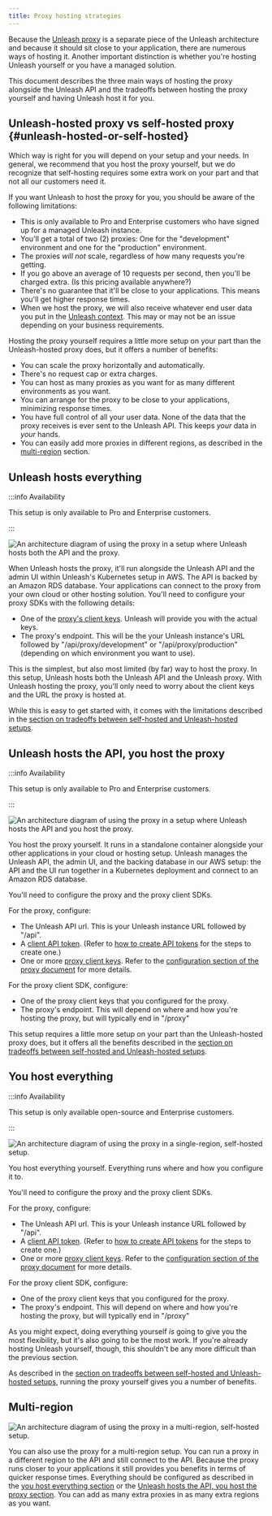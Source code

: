 ```yaml
---
title: Proxy hosting strategies
---
```


Because the [Unleash proxy](../sdks/unleash-proxy.md) is a separate piece of the Unleash architecture and because it should sit close to your application, there are numerous ways of hosting it. Another important distinction is whether you're hosting Unleash yourself or you have a managed solution.

This document describes the three main ways of hosting the proxy alongside the Unleash API and the tradeoffs between hosting the proxy yourself and having Unleash host it for you.

## Unleash-hosted proxy vs self-hosted proxy {#unleash-hosted-or-self-hosted}

Which way is right for you will depend on your setup and your needs. In general, we recommend that you host the proxy yourself, but we do recognize that self-hosting requires some extra work on your part and that not all our customers need it.

If you want Unleash to host the proxy for you, you should be aware of the following limitations:

-   This is only available to Pro and Enterprise customers who have signed up for a managed Unleash instance.
-   You'll get a total of two (2) proxies: One for the "development" environment and one for the "production" environment.
-   The proxies _will not_ scale, regardless of how many requests you're getting.
-   If you go above an average of 10 requests per second, then you'll be charged extra. (Is this pricing available anywhere?)
-   There's no guarantee that it'll be close to your applications. This means you'll get higher response times.
-   When we host the proxy, we will also receive whatever end user data you put in the [Unleash context](../user_guide/unleash-context.md). This may or may not be an issue depending on your business requirements.

Hosting the proxy yourself requires a little more setup on your part than the Unleash-hosted proxy does, but it offers a number of benefits:

-   You can scale the proxy horizontally and automatically.
-   There's no request cap or extra charges.
-   You can host as many proxies as you want for as many different environments as you want.
-   You can arrange for the proxy to be close to your applications, minimizing response times.
-   You have full control of all your user data. None of the data that the proxy receives is ever sent to the Unleash API. This keeps _your_ data in _your_ hands.
-   You can easily add more proxies in different regions, as described in the [multi-region](#multi-region) section.

## Unleash hosts everything

:::info Availability

This setup is only available to Pro and Enterprise customers.

:::

![An architecture diagram of using the proxy in a setup where Unleash hosts both the API and the proxy.](/img/proxy-hosting-all-unleash.svg)

When Unleash hosts the proxy, it'll run alongside the Unleash API and the admin UI within Unleash's Kubernetes setup in AWS. The API is backed by an Amazon RDS database. Your applications can connect to the proxy from your own cloud or other hosting solution. You'll need to configure your proxy SDKs with the following details:

-   One of the [proxy's client keys](../reference/api-tokens-and-client-keys.mdx#proxy-client-keys). Unleash will provide you with the actual keys.
-   The proxy's endpoint. This will be the your Unleash instance's URL followed by "/api/proxy/development" or "/api/proxy/production" (depending on which environment you want to use).

This is the simplest, but also most limited (by far) way to host the proxy. In this setup, Unleash hosts both the Unleash API and the Unleash proxy. With Unleash hosting the proxy, you'll only need to worry about the client keys and the URL the proxy is hosted at.

While this is easy to get started with, it comes with the limitations described in the [section on tradeoffs between self-hosted and Unleash-hosted setups](#unleash-hosted-or-self-hosted).

## Unleash hosts the API, you host the proxy

:::info Availability

This setup is only available to Pro and Enterprise customers.

:::

![An architecture diagram of using the proxy in a setup where Unleash hosts the API and you host the proxy.](/img/proxy-hosting-unleash-api-customer-proxy.svg)

You host the proxy yourself. It runs in a standalone container alongside your other applications in your cloud or hosting setup. Unleash manages the Unleash API, the admin UI, and the backing database in our AWS setup: the API and the UI run together in a Kubernetes deployment and connect to an Amazon RDS database.

You'll need to configure the proxy and the proxy client SDKs.

For the proxy, configure:

-   The Unleash API url. This is your Unleash instance URL followed by "/api".
-   A [client API token](../reference/api-tokens-and-client-keys.mdx#client-tokens). (Refer to [how to create API tokens](../user_guide/token.md) for the steps to create one.)
-   One or more [proxy client keys](../reference/api-tokens-and-client-keys.mdx#proxy-client-keys). Refer to the [configuration section of the proxy document](../sdks/unleash-proxy#configuration) for more details.

For the proxy client SDK, configure:

-   One of the proxy client keys that you configured for the proxy.
-   The proxy's endpoint. This will depend on where and how you're hosting the proxy, but will typically end in "/proxy"

This setup requires a little more setup on your part than the Unleash-hosted proxy does, but it offers all the benefits described in the [section on tradeoffs between self-hosted and Unleash-hosted setups](#unleash-hosted-or-self-hosted).

## You host everything

:::info Availability

This setup is only available open-source and Enterprise customers.

:::

![An architecture diagram of using the proxy in a single-region, self-hosted setup.](/img/proxy-hosting-customer-single.svg)

You host everything yourself. Everything runs where and how you configure it to.

You'll need to configure the proxy and the proxy client SDKs.

For the proxy, configure:

-   The Unleash API url. This is your Unleash instance URL followed by "/api".
-   A [client API token](../reference/api-tokens-and-client-keys.mdx#client-tokens). (Refer to [how to create API tokens](../user_guide/token.md) for the steps to create one.)
-   One or more [proxy client keys](../reference/api-tokens-and-client-keys.mdx#proxy-client-keys). Refer to the [configuration section of the proxy document](../sdks/unleash-proxy#configuration) for more details.

For the proxy client SDK, configure:

-   One of the proxy client keys that you configured for the proxy.
-   The proxy's endpoint. This will depend on where and how you're hosting the proxy, but will typically end in "/proxy"

As you might expect, doing everything yourself _is_ going to give you the most flexibility, but it's also going to be the most work. If you're already hosting Unleash yourself, though, this shouldn't be any more difficult than the previous section.

As described in the [section on tradeoffs between self-hosted and Unleash-hosted setups](#unleash-hosted-or-self-hosted), running the proxy yourself gives you a number of benefits.

## Multi-region

![An architecture diagram of using the proxy in a multi-region, self-hosted setup.](/img/proxy-hosting-customer-multi.svg)

You can also use the proxy for a multi-region setup. You can run a proxy in a different region to the API and still connect to the API. Because the proxy runs closer to your applications it still provides you benefits in terms of quicker response times. Everything should be configured as described in the [you host everything section](#you-host-everything) or the [Unleash hosts the API, you host the proxy section](#unleash-hosts-the-api-you-host-the-proxy). You can add as many extra proxies in as many extra regions as you want.

